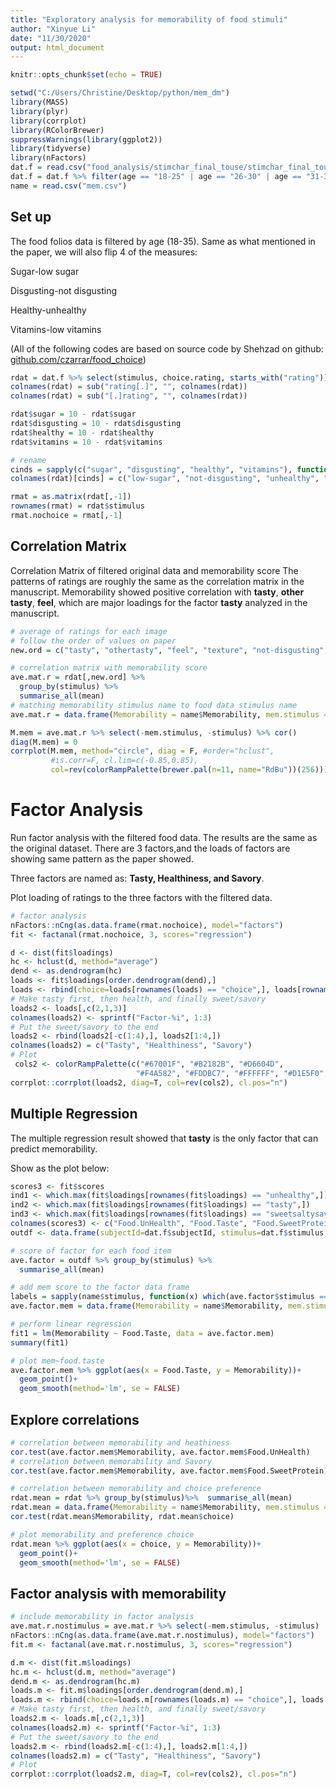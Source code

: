 ```yaml
---
title: "Exploratory analysis for memorability of food stimuli"
author: "Xinyue Li"
date: "11/30/2020"
output: html_document
---
```


```r
knitr::opts_chunk$set(echo = TRUE)

setwd("C:/Users/Christine/Desktop/python/mem_dm")
library(MASS)
library(plyr)
library(corrplot)
library(RColorBrewer)
suppressWarnings(library(ggplot2))
library(tidyverse)
library(nFactors)
dat.f = read.csv("food_analysis/stimchar_final_touse/stimchar_final_touse.csv")
dat.f = dat.f %>% filter(age == "18-25" | age == "26-30" | age == "31-35")
name = read.csv("mem.csv")

```

## Set up
The food folios data is filtered by age (18-35).
Same as what mentioned in the paper, we will also flip 4 of the measures:

Sugar-low sugar

Disgusting-not disgusting

Healthy-unhealthy

Vitamins-low vitamins

(All of the following codes are based on source code by Shehzad on github: [github.com/czarrar/food_choice](https://github.com/czarrar/food_choice/blob/main/20_factor_scores.Rmd))
 
```r
rdat = dat.f %>% select(stimulus, choice.rating, starts_with("rating"))
colnames(rdat) = sub("rating[.]", "", colnames(rdat))
colnames(rdat) = sub("[.]rating", "", colnames(rdat))

rdat$sugar = 10 - rdat$sugar
rdat$disgusting = 10 - rdat$disgusting
rdat$healthy = 10 - rdat$healthy
rdat$vitamins = 10 - rdat$vitamins

# rename
cinds = sapply(c("sugar", "disgusting", "healthy", "vitamins"), function(x) which(colnames(rdat) == x))
colnames(rdat)[cinds] = c("low-sugar", "not-disgusting", "unhealthy", "low-vitamins")

rmat = as.matrix(rdat[,-1])
rownames(rmat) = rdat$stimulus
rmat.nochoice = rmat[,-1]
```

## Correlation Matrix
Correlation Matrix of filtered original data and memorability score
The patterns of ratings are roughly the same as the correlation matrix in the manuscript.
Memorability showed positive correlation with **tasty**, **other tasty**, **feel**, which are major loadings for the factor **tasty** analyzed in the manuscript.
```r
# average of ratings for each image
# follow the order of values on paper
new.ord = c("tasty", "othertasty", "feel", "texture", "not-disgusting", "familiar", "filling", "unhealthy", "sweetsaltysavory", "calories", "carbohydrates", "fat", "low-vitamins", "gluten", "sodium", "low-sugar", "protein", "stimulus")

# correlation matrix with memorability score
ave.mat.r = rdat[,new.ord] %>% 
  group_by(stimulus) %>% 
  summarise_all(mean) 
# matching memorability stimulus name to food data stimulus name
ave.mat.r = data.frame(Memorability = name$Memorability, mem.stimulus = name$X, ave.mat.r)

M.mem = ave.mat.r %>% select(-mem.stimulus, -stimulus) %>% cor()
diag(M.mem) = 0
corrplot(M.mem, method="circle", diag = F, #order="hclust", 
         #is.corr=F, cl.lim=c(-0.85,0.85), 
         col=rev(colorRampPalette(brewer.pal(n=11, name="RdBu"))(256)))
```

# Factor Analysis

Run factor analysis with the filtered food data. The results are the same as the original dataset. There are 3 factors,and the loads of factors are showing same pattern as the paper showed.

Three factors are named as: **Tasty, Healthiness, and Savory**.

Plot loading of ratings to the three factors with the filtered data.
```r
# factor analysis
nFactors::nCng(as.data.frame(rmat.nochoice), model="factors") 
fit <- factanal(rmat.nochoice, 3, scores="regression")

d <- dist(fit$loadings)
hc <- hclust(d, method="average")
dend <- as.dendrogram(hc)
loads <- fit$loadings[order.dendrogram(dend),]
loads <- rbind(choice=loads[rownames(loads) == "choice",], loads[rownames(loads) != "choice",])
# Make tasty first, then health, and finally sweet/savory
loads2 <- loads[,c(2,1,3)]
colnames(loads2) <- sprintf("Factor-%i", 1:3)
# Put the sweet/savory to the end
loads2 <- rbind(loads2[-c(1:4),], loads2[1:4,])
colnames(loads2) = c("Tasty", "Healthiness", "Savory")
# Plot
 cols2 <- colorRampPalette(c("#67001F", "#B2182B", "#D6604D", 
                            "#F4A582", "#FDDBC7", "#FFFFFF", "#D1E5F0", "#92C5DE", "#4393C3", "#2166AC", "#053061"))(200)
corrplot::corrplot(loads2, diag=T, col=rev(cols2), cl.pos="n")

```

## Multiple Regression
The multiple regression result showed that **tasty** is the only factor that can predict memorability.

Show as the plot below:
```r
scores3 <- fit$scores
ind1 <- which.max(fit$loadings[rownames(fit$loadings) == "unhealthy",])
ind2 <- which.max(fit$loadings[rownames(fit$loadings) == "tasty",])
ind3 <- which.max(fit$loadings[rownames(fit$loadings) == "sweetsaltysavory",])
colnames(scores3) <- c("Food.UnHealth", "Food.Taste", "Food.SweetProtein")[c(ind1,ind2,ind3)]
outdf <- data.frame(subjectId=dat.f$subjectId, stimulus=dat.f$stimulus, scores3)

# score of factor for each food item
ave.factor = outdf %>% group_by(stimulus) %>% 
  summarise_all(mean) 

# add mem score to the factor data frame
labels = sapply(name$stimulus, function(x) which(ave.factor$stimulus == x))
ave.factor.mem = data.frame(Memorability = name$Memorability, mem.stimulus = name$X, ave.factor)

# perform linear regression
fit1 = lm(Memorability ~ Food.Taste, data = ave.factor.mem)
summary(fit1)

# plot mem~food.taste
ave.factor.mem %>% ggplot(aes(x = Food.Taste, y = Memorability))+
  geom_point()+
  geom_smooth(method='lm', se = FALSE)
```

## Explore correlations

```r
# correlation between memorability and heathiness
cor.test(ave.factor.mem$Memorability, ave.factor.mem$Food.UnHealth)
# correlation between memorability and Savory
cor.test(ave.factor.mem$Memorability, ave.factor.mem$Food.SweetProtein)

# correlation between memorability and choice preference
rdat.mean = rdat %>% group_by(stimulus)%>%  summarise_all(mean) 
rdat.mean = data.frame(Memorability = name$Memorability, mem.stimulus = name$X, rdat.mean)
cor.test(rdat.mean$Memorability, rdat.mean$choice)

# plot memorability and preference choice
rdat.mean %>% ggplot(aes(x = choice, y = Memorability))+
  geom_point()+
  geom_smooth(method='lm', se = FALSE)

```


## Factor analysis with memorability 

```r
# include memorability in factor analysis
ave.mat.r.nostimulus = ave.mat.r %>% select(-mem.stimulus, -stimulus)
nFactors::nCng(as.data.frame(ave.mat.r.nostimulus), model="factors") 
fit.m <- factanal(ave.mat.r.nostimulus, 3, scores="regression")

d.m <- dist(fit.m$loadings)
hc.m <- hclust(d.m, method="average")
dend.m <- as.dendrogram(hc.m)
loads.m <- fit.m$loadings[order.dendrogram(dend.m),]
loads.m <- rbind(choice=loads.m[rownames(loads.m) == "choice",], loads.m[rownames(loads.m) != "choice",])
# Make tasty first, then health, and finally sweet/savory
loads2.m <- loads.m[,c(2,1,3)]
colnames(loads2.m) <- sprintf("Factor-%i", 1:3)
# Put the sweet/savory to the end
loads2.m <- rbind(loads2.m[-c(1:4),], loads2.m[1:4,])
colnames(loads2.m) = c("Tasty", "Healthiness", "Savory")
# Plot
corrplot::corrplot(loads2.m, diag=T, col=rev(cols2), cl.pos="n")
```



